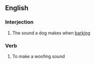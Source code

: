 ==English==
===Interjection===
# The sound a dog makes when [[bark]]ing

===Verb===
# To make a woofing sound